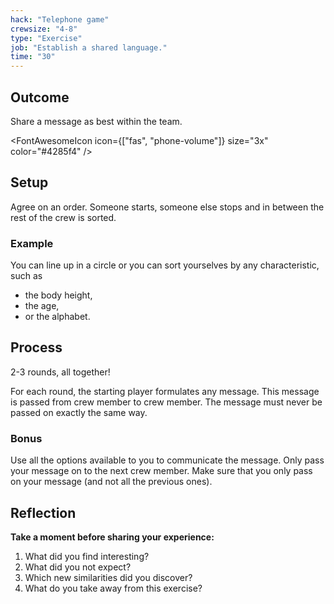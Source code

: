 ```yaml
---
hack: "Telephone game"
crewsize: "4-8"
type: "Exercise"
job: "Establish a shared language."
time: "30"
---
```


## Outcome

Share a message as best within the team.

<FontAwesomeIcon icon={["fas", "phone-volume"]} size="3x" color="#4285f4" />

## Setup

Agree on an order. Someone starts, someone else stops and in between the rest of the crew is sorted.

### Example

You can line up in a circle or you can sort yourselves by any characteristic, such as

- the body height,
- the age,
- or the alphabet.

## Process

2-3 rounds, all together!

For each round, the starting player formulates any message. This message is passed from crew member to crew member. The message must never be passed on exactly the same way.

### Bonus

Use all the options available to you to communicate the message.
Only pass your message on to the next crew member.
Make sure that you only pass on your message (and not all the previous ones).

## Reflection

**Take a moment before sharing your experience:**

1. What did you find interesting?
2. What did you not expect?
3. Which new similarities did you discover?
4. What do you take away from this exercise?
